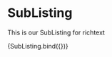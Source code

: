 
<Meta title="components/atoms/SubListing" decorators={[withDesign]} />

# SubListing

This is our SubListing for richtext

<Canvas>
  <Story
    name="SubListing"
    parameters={{
      design: {
        type: 'figma',
        url: '',
      },
    }}
    args={{
      content:
        'Lorem ipsum dolor sit amet, consectetur adipiscing elit, sed do eiusmod tempor incididunt ut labore et dolore magna aliqua. Ut enim ad minim veniam, quis nostrud exercitation ullamco laboris nisi ut aliquip ex ea commodo consequat. Duis aute irure dolor in reprehenderit in voluptate velit esse cillum dolore eu fugiat nulla pariatur. Excepteur sint occaecat cupidatat non proident, sunt in culpa qui officia deserunt mollit anim id est laborum.',
    }}
  >
    {SubListing.bind({})}
  </Story>
</Canvas>

<ArgsTable of={SubListing} />
